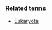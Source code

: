{{taxonomy|Domain|[[Prokaryota]]|all [[organism]]s whose [[cell]]s do not contain a [[nucleus]]; these comprise the [[Bacteria]] and [[Archaea]] [[Kingdom]]s}}
{{wikipedia}}
===Related terms===
*[[Eukaryota]]